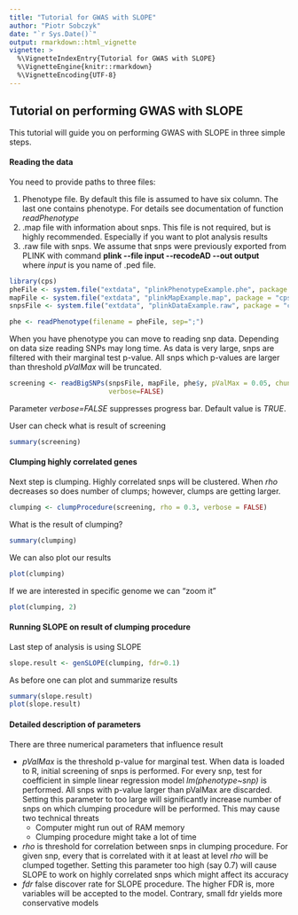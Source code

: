 ```yaml
---
title: "Tutorial for GWAS with SLOPE"
author: "Piotr Sobczyk"
date: "`r Sys.Date()`"
output: rmarkdown::html_vignette
vignette: >
  %\VignetteIndexEntry{Tutorial for GWAS with SLOPE}
  %\VignetteEngine{knitr::rmarkdown}
  %\VignetteEncoding{UTF-8}
---
```


## Tutorial on performing GWAS with SLOPE

This tutorial will guide you on performing GWAS with SLOPE in three simple steps.

#### Reading the data

You need to provide paths to three files:

1. Phenotype file. By default this file is assumed to have six column. The
last one contains phenotype. For details see documentation of function
*readPhenotype*
2. .map file with information about snps. This file is not required, but is highly
recommended. Especially if you want to plot analysis results
3. .raw file with snps. We assume that snps were previously exported from PLINK with command 
**plink -\-file input -\-recodeAD -\-out output**  
where *input* is you name of .ped file. 

```r
library(cps)
pheFile <- system.file("extdata", "plinkPhenotypeExample.phe", package = "cps")
mapFile <- system.file("extdata", "plinkMapExample.map", package = "cps")
snpsFile <- system.file("extdata", "plinkDataExample.raw", package = "cps")
```

```r
phe <- readPhenotype(filename = pheFile, sep=";")
```

When you have phenotype you can move to reading snp data. 
Depending on data size reading SNPs may long time.
As data is very large, snps are filtered with their marginal test p-value.
All snps which p-values are larger than threshold *pValMax* will be truncated.

```r
screening <- readBigSNPs(snpsFile, mapFile, phe$y, pValMax = 0.05, chunk_size = 1e2,
                         verbose=FALSE)
```

Parameter *verbose=FALSE* suppresses progress bar. Default value is *TRUE*.

User can check what is result of screening

```r
summary(screening)
```

#### Clumping highly correlated genes

Next step is clumping. Highly correlated snps will be clustered. When *rho*
decreases so does number of clumps; however, clumps are getting larger.

```r
clumping <- clumpProcedure(screening, rho = 0.3, verbose = FALSE)
```

What is the result of clumping?

```r
summary(clumping)
```

We can also plot our results

```r
plot(clumping)
```

If we are interested in specific genome we can "zoom it"

```r
plot(clumping, 2)
```

#### Running SLOPE on result of clumping procedure

Last step of analysis is using SLOPE

```r
slope.result <- genSLOPE(clumping, fdr=0.1)
```

As before one can plot and summarize results

```r
summary(slope.result)
plot(slope.result)
```

#### Detailed description of parameters

There are three numerical parameters that influence result

* *pValMax* is the threshold p-value for marginal test. When data is loaded to R,
initial screening of snps is performed. For every snp, test for coefficient in simple linear regression model *lm(phenotype~snp)* is performed. All snps with p-value larger than pValMax are discarded. Setting this parameter to too large will significantly increase number of snps on which clumping procedure will be performed. This may cause two technical threats
    * Computer might run out of RAM memory
    * Clumping procedure might take a lot of time
* *rho* is threshold for correlation between snps in clumping procedure. For given snp, every that is correlated with it at least at level *rho* will be clumped together. Setting this parameter too high (say 0.7) will cause SLOPE to work on highly correlated snps which might affect its accuracy
* *fdr* false discover rate for SLOPE procedure. The higher FDR is, more variables will be accepted to the model. Contrary, small fdr yields more conservative models

